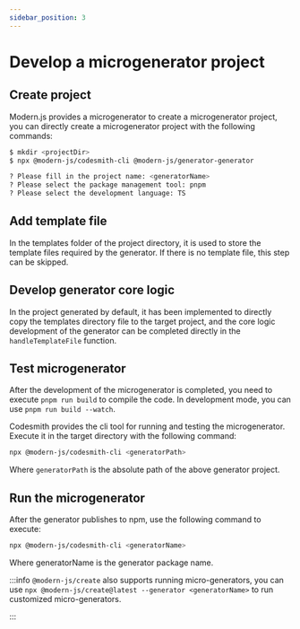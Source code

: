 ```yaml
---
sidebar_position: 3
---
```


# Develop a microgenerator project

## Create project

Modern.js provides a microgenerator to create a microgenerator project, you can directly create a microgenerator project with the following commands:

```bash
$ mkdir <projectDir>
$ npx @modern-js/codesmith-cli @modern-js/generator-generator

? Please fill in the project name: <generatorName>
? Please select the package management tool: pnpm
? Please select the development language: TS
```

## Add template file

In the templates folder of the project directory, it is used to store the template files required by the generator. If there is no template file, this step can be skipped.

## Develop generator core logic

In the project generated by default, it has been implemented to directly copy the templates directory file to the target project, and the core logic development of the generator can be completed directly in the `handleTemplateFile` function.

## Test microgenerator

After the development of the microgenerator is completed, you need to execute `pnpm run build` to compile the code. In development mode, you can use `pnpm run build --watch`.

Codesmith provides the cli tool for running and testing the microgenerator. Execute it in the target directory with the following command:

```bash
npx @modern-js/codesmith-cli <generatorPath>
```

Where `generatorPath` is the absolute path of the above generator project.

## Run the microgenerator

After the generator publishes to npm, use the following command to execute:

```bash
npx @modern-js/codesmith-cli <generatorName>
```

Where generatorName is the generator package name.

:::info
`@modern-js/create` also supports running micro-generators, you can use `npx @modern-js/create@latest --generator <generatorName>` to run customized micro-generators.

:::
